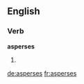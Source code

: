 
==English==

===Verb===
'''asperses'''

# {{third-person singular of|[[asperse]]}}

[[de:asperses]]
[[fr:asperses]]